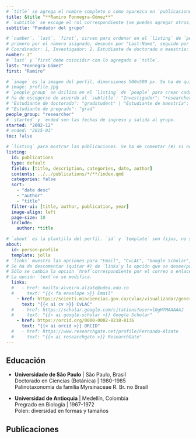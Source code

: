 ```yaml
---
# `title` se agrega el nombre completo o como aparezca en `publicaciones`.
title: &title "**Ramiro Fonnegra-Gómez**"
# `subtitle` se escoge el rol correspondiente (se pueden agregar otros), se eliminan los otros.
subtitle: "Fundador del grupo"

# `number`, `last`, `first`, sirven para ordenar en el `listing` de `people`.
# primero por el número asignado, después por "Last-Name", seguido por "First Name"
# Coordinador: 1, Investigador: 2, Estudiante de doctorado o maestría: 3, Estudiante de pregrado: 4
number: 2"
# `last` y `first`debe coincidir con lo agregado a `title`.
last: "Fonnegra-Gómez"
first: "Ramiro"

# `image` es la imagen del perfil, dimensiones 500x500 px. Se ha de quitar la #.
# image: profile.jpg
# `people_group` se útiliza en el `listing` de `people` para crear cada grupo
# ha de escogerse de acuerdo al `subtitle`: "Investigador": "researcher" 
# "Estudiante de doctorado": "gradstudent" | "Estudiante de maestría": "undergradstudent"
# "Estudiante de pregrado": "grad"
people_group: "researcher"
# `started` y `ended`son las fechas de ingreso y salida al grupo.
started: "2002-12"
# ended: "2015-01"
toc: false

# `listing` para mostrar las públicaciones. Se ha de comentar (#) si no hay publicacones.
listing: 
  id: publications
  type: default
  fields: [title, description, categories, date, author]
  contents: ../../publications/*/**/index.qmd
  categories: false
  sort:
    - "date desc"
    - "author"
    - "title"
  filter-ui: [title, author, publication, year]
  image-align: left
  page-size: 10
  include:
    author: *title

# `about` es la plantilla del perfil. `id` y `template` son fijos, no se cambian.
about:
  id: person-profile
  template: jolla
# `links` muestra las opciones para "Email", "CvLAC", "Google Scholar", "ORCID", "ResearchGate"
# Se ha de descomentar (quitar #) de `links`y la opción que se desee/pueda agregar
# Sólo se cambia la opcion `href`correspondiente por el correo o enlace adecuado.
# La opción `text`no se modifica.
  links:
  #   - href: mailto:alveiro.alzate@udea.edu.co
  #     text: "{{< fa envelope >}} Email"
    - href: https://scienti.minciencias.gov.co/cvlac/visualizador/generarCurriculoCv.do?cod_rh=0000058068
      text: "{{< ai cv >}} CvLAC"
  #   - href: https://scholar.google.com/citations?user=lOgHTMAAAAAJ
  #     text: "{{< ai google-scholar >}} Google Scholar"
    - href: https://orcid.org/0000-0002-8218-8136
      text: "{{< ai orcid >}} ORCID"
  #   - href: https://www.researchgate.net/profile/Fernando-Alzate
  #     text: "{{< ai researchgate >}} ResearchGate"
---
```


:::{#person-profile}
:::

<!-- Justamente debajo de esta línea se agrega la descripción deseada. -->


<!-- Se agregan los capos de educación deseados. Siguiendo los ejemplos. Los campos no utilizados se pueden comentar o eliminar. -->
## Educación

-   **Universidade de São Paulo** \| São Paulo, Brasil\
    Doctorado en Ciencias (Botánica) \| 1980-1985\
    Palinotaxonomia da família Myrsinaceae R. Br. no Brasil

-   **Universidad de Antioquia** \| Medellín, Colombia\
    Pregrado en Biología \| 1967-1972\
    Polen: diversidad en formas y tamaños

<!-- No es necesario agregar las públicaciones manualmente. Se genera gracias al `listing` `publications`. Se puede eliminar o comentar si no hay publicaciones.-->
## Publicaciones

::: {#publications}
:::